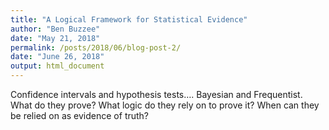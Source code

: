 ```yaml
---
title: "A Logical Framework for Statistical Evidence"
author: "Ben Buzzee"
date: "May 21, 2018"
permalink: /posts/2018/06/blog-post-2/
date: "June 26, 2018"
output: html_document
---
```


Confidence intervals and hypothesis tests.... Bayesian and Frequentist. What do they prove? What logic do they rely on to prove it? When can they be relied on as evidence of truth?




